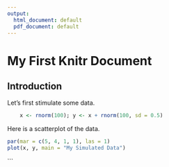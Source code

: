 ```yaml
---
output:
  html_document: default
  pdf_document: default
---
```

# My First Knitr Document

## Introduction

Let's first stimulate some data.

```r
    x <- rnorm(100); y <- x + rnorm(100, sd = 0.5)
```

Here is a scatterplot of the data.

```r
par(mar = c(5, 4, 1, 1), las = 1)
plot(x, y, main = "My Simulated Data")
```
```